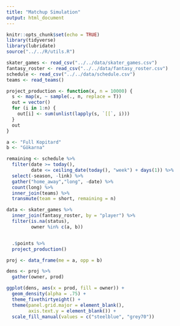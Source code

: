 ```yaml
---
title: "Matchup Simulation"
output: html_document
---
```


```r
knitr::opts_chunk$set(echo = TRUE)
library(tidyverse)
library(lubridate)
source("../../R/utils.R")
```

```r
skater_games <- read_csv("../../data/skater_games.csv")
fantasy_roster <- read_csv("../../data/fantasy_roster.csv")
schedule <- read_csv("../../data/schedule.csv")
teams <- read_teams()
```
```r
project_production <- function(x, n = 10000) {
  s <- map(x, ~ sample(., n, replace = T))
  out = vector()
  for (i in 1:n) {
    out[i] <- sum(unlist(lapply(s, `[[`, i)))
  }
  out
}
```

```r

a <- "Full Kopitard"
b <- "Gökarna"

remaining <- schedule %>%
  filter(date >= today(),
         date <= ceiling_date(today(), "week") + days(1)) %>%
  select(-season, -link) %>%
  gather("home_away","long", -date) %>%
  count(long) %>%
  inner_join(teams) %>%
  transmute(team = short, remaining = n)

data <- skater_games %>%
  inner_join(fantasy_roster, by = "player") %>% 
  filter(is.na(status),
         owner %in% c(a, b))



```

```r


  .$points %>%
  project_production()

proj <- data_frame(me = a, opp = b)

dens <- proj %>%
  gather(owner, prod)

ggplot(dens, aes(x = prod, fill = owner)) +
  geom_density(alpha = .75) +
  theme_fivethirtyeight() +
  theme(panel.grid.major = element_blank(),
        axis.text.y = element_blank()) +
  scale_fill_manual(values = c("steelblue", "grey70"))


```

